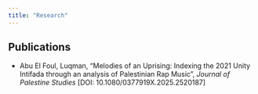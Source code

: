```yaml
---
title: "Research"
---
```


## Publications

-   Abu El Foul, Luqman, “Melodies of an Uprising: Indexing the 2021 Unity Intifada through an analysis of Palestinian Rap Music”, *Journal of Palestine Studies* \[DOI: 10.1080/0377919X.2025.2520187\]  
